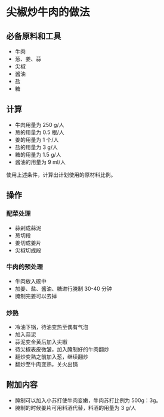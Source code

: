 # 尖椒炒牛肉的做法

## 必备原料和工具

* 牛肉
* 葱、姜、蒜
* 尖椒
* 酱油
* 盐
* 糖

## 计算

* 牛肉用量为 250 g/人
* 葱的用量为 0.5 根/人
* 姜的用量为 1 个/人
* 盐的用量为 3 g/人
* 糖的用量为 1.5 g/人
* 酱油的用量为 9 ml/人

使用上述条件，计算出计划使用的原材料比例。

## 操作

### 配菜处理

* 蒜剁成蒜泥
* 葱切段
* 姜切成姜片
* 尖椒切成段

### 牛肉的预处理

* 牛肉放入碗中
* 加姜、盐、酱油、糖进行腌制 30-40 分钟
* 腌制完姜可以去掉

### 炒熟

* 冷油下锅，待油变热至偶有气泡
* 加入蒜泥
* 蒜泥变金黄后加入尖椒
* 待尖椒表皮微皱，加入腌制好的牛肉翻炒
* 翻炒变熟之前加入葱，继续翻炒
* 翻炒至牛肉变熟，关火出锅

## 附加内容

* 腌制可以加入小苏打使牛肉变嫩，牛肉苏打比例为 500g：3g。
* 腌制的时候姜片可用料酒代替，料酒的用量为 3 g/人


